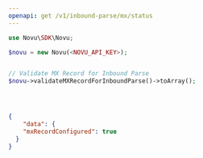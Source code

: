 ```yaml
---
openapi: get /v1/inbound-parse/mx/status
---
```


<RequestExample>

```php PHP
use Novu\SDK\Novu;

$novu = new Novu(<NOVU_API_KEY>);


// Validate MX Record for Inbound Parse
$novu->validateMXRecordForInboundParse()->toArray();

```

```ruby Ruby

```

```python Python

```

```java Java

```

</RequestExample>

<ResponseExample>

```json Response
{
    "data": {
    "mxRecordConfigured": true
  }
}
```

</ResponseExample>